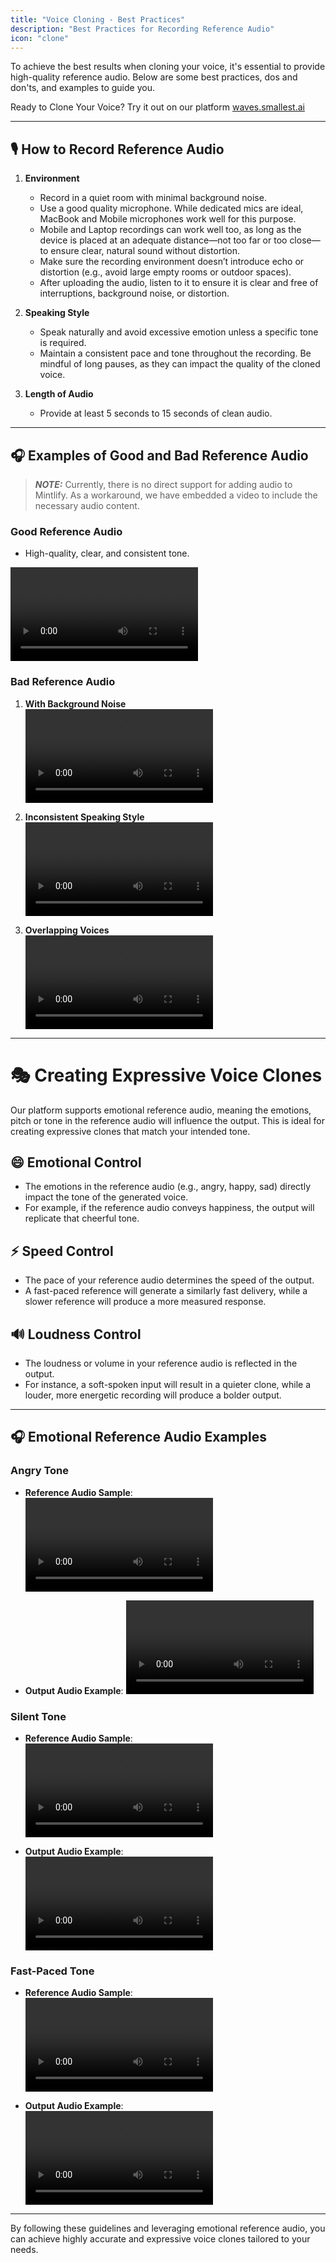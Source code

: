 ```yaml
---
title: "Voice Cloning - Best Practices"
description: "Best Practices for Recording Reference Audio"
icon: "clone"
---
```


To achieve the best results when cloning your voice, it's essential to provide high-quality reference audio. Below are some best practices, dos and don'ts, and examples to guide you.   

Ready to Clone Your Voice? Try it out on our platform [waves.smallest.ai](https://waves.smallest.ai/studio/create)    

---

## 🎙️ How to Record Reference Audio

1. **Environment**  
   - Record in a quiet room with minimal background noise.  
   - Use a good quality microphone. While dedicated mics are ideal, MacBook and Mobile microphones work well for this purpose.
   - Mobile and Laptop recordings can work well too, as long as the device is placed at an adequate distance—not too far or too close—to ensure clear, natural sound without distortion.
   - Make sure the recording environment doesn’t introduce echo or distortion (e.g., avoid large empty rooms or outdoor spaces).
   - After uploading the audio, listen to it to ensure it is clear and free of interruptions, background noise, or distortion.

2. **Speaking Style**  
   - Speak naturally and avoid excessive emotion unless a specific tone is required.  
   - Maintain a consistent pace and tone throughout the recording. Be mindful of long pauses, as they can impact the quality of the cloned voice.

3. **Length of Audio**  
   - Provide at least 5 seconds to 15 seconds of clean audio.  

---

## 🎧 Examples of Good and Bad Reference Audio    

> **_NOTE:_** Currently, there is no direct support for adding audio to Mintlify. As a workaround, we have embedded a video to include the necessary audio content. 

### Good Reference Audio  
- High-quality, clear, and consistent tone.   

<video controls autoplay>
 <source src="/video/good_ref_t.mp4" type="video/mp4" />
</video>


### Bad Reference Audio  
1. **With Background Noise**  
   <video controls autoplay>
      <source src="/video/bg_ref_t.mp4" type="video/mp4" />
   </video>  

2. **Inconsistent Speaking Style**  
   <video controls autoplay>
      <source src="/video/inconsistent_ref_t.mp4" type="video/mp4" />
   </video> 

3. **Overlapping Voices**  
   <video controls autoplay>
      <source src="/video/overlap_ref_t.mp4" type="video/mp4" />
   </video>   

---

# 🎭 Creating Expressive Voice Clones

Our platform supports emotional reference audio, meaning the emotions, pitch or tone in the reference audio will influence the output. This is ideal for creating expressive clones that match your intended tone.

## 😄 Emotional Control  
- The emotions in the reference audio (e.g., angry, happy, sad) directly impact the tone of the generated voice.
- For example, if the reference audio conveys happiness, the output will replicate that cheerful tone.

## ⚡ Speed Control
- The pace of your reference audio determines the speed of the output.
- A fast-paced reference will generate a similarly fast delivery, while a slower reference will produce a more measured response.

## 🔊 Loudness Control
- The loudness or volume in your reference audio is reflected in the output.
- For instance, a soft-spoken input will result in a quieter clone, while a louder, more energetic recording will produce a bolder output.

---

## 🎧 Emotional Reference Audio Examples  

### Angry Tone  
- **Reference Audio Sample**:   
   <video controls autoplay>
      <source src="/video/angry_ref_t.mp4" type="video/mp4" />
   </video>   

- **Output Audio Example**: 
   <video controls autoplay>
      <source src="/video/angry_gen_t.mp4" type="video/mp4" />
   </video> 

### Silent Tone  
- **Reference Audio Sample**:  
   <video controls autoplay>
      <source src="/video/whisper_ref_t.mp4" type="video/mp4" />
   </video>   

- **Output Audio Example**:   
   <video controls autoplay>
      <source src="/video/whisper_gen_t.mp4" type="video/mp4" />
   </video>   


### Fast-Paced Tone  
- **Reference Audio Sample**:   
   <video controls autoplay>
      <source src="/video/fast_ref_t.mp4" type="video/mp4" />
   </video>   

- **Output Audio Example**:   
   <video controls autoplay>
      <source src="/video/fast_gen_t.mp4" type="video/mp4" />
   </video>   


---

By following these guidelines and leveraging emotional reference audio, you can achieve highly accurate and expressive voice clones tailored to your needs.
